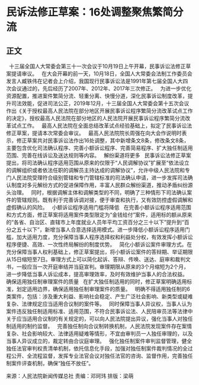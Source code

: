 # 民诉法修正草案：16处调整聚焦繁简分流
## 正文
 
十三届全国人大常委会第三十一次会议于10月19日上午开幕，民事诉讼法修正草案提请审议。
 
在大会开幕的前一天，10月18日，全国人大常委会法制工作委员会发言人臧铁伟在记者会上介绍，我国现行民事诉讼法是1991年第七届全国人大四次会议通过的，先后经历了2007年、2012年、2017年三次修正。
 
为进一步优化资源配置，推进案件繁简分流、轻重分离、快慢分道，深化民事诉讼制度改革，提升司法效能，促进司法公正，2019年12月，十三届全国人大常委会第十五次会议作出《关于授权最高人民法院在部分地区开展民事诉讼程序繁简分流改革试点工作的决定》，授权最高人民法院在部分地区的人民法院开展民事诉讼程序繁简分流改革试点工作。
 
最高人民法院在全面总结改革试点经验基础上，拟定了民事诉讼法修正草案，提请本次常委会审议。
 
最高人民法院院长周强在向大会作说明时表示，修正草案共对民事诉讼法作出16处调整，其中新增条文8条，修改条文8条，主要包含优化司法确认程序、完善小额诉讼程序、完善简易程序、扩大独任制适用范围、完善在线诉讼及送达规则等内容。
 
解纷渠道将更多
 
民事诉讼法修正草案提出，将司法确认程序适用范围从原来的仅限于“人民调解协议”扩展至“依法设立的调解组织或者依法任职的调解员主持达成的调解协议”，允许中级人民法院和专门人民法院受理符合级别管辖和专门管辖标准的司法确认申请，进一步发挥司法确认制度对多元解纷方式的促进保障作用，丰富人民群众解纷渠道，推动矛盾纠纷源头治理。
 
同时，根据调解主体和调解类型的不同，明确了三种情形下司法确认案件的管辖规则。既有利于完善诉调对接，便于审查和执行，又有效防控虚假调解和虚假确认的风险。
 
小额诉讼程序适用门槛将降低
 
在完善小额诉讼程序适用范围和方式方面，修正草案将适用案件类型限定为“金钱给付”案件，适用标的额从原来的“各省、自治区、直辖市上年度就业人员年平均工资百分之三十以下”提升到“百分之五十以下”，新增当事人合意选择适用模式。进一步降低小额诉讼程序适用门槛，加大适用力度，充分保障当事人程序选择权和利益处分权，有效发挥小额诉讼程序便捷、高效、一次性终局解纷的制度优势。
 
简化小额诉讼案件审理方式。在充分保障当事人权利基础上，修正草案提出，将小额诉讼案件的答辩期、举证期限从15日缩短至7日。审理方式上可以简化起诉、答辩、传唤、送达、庭审和裁判文书，一般应当一次开庭审结并当庭宣判。审理期限从原来的3个月缩短为2个月，进一步降低当事人诉讼成本，提高审理效率，及时有效维护当事人的合法权益。
 
确保适用独任制审理案件的质量
 
在扩大独任制适用的同时，修正草案明确适用标准，划定适用边界，确保适用独任制审理案件的质量。
 
明确不得适用独任制的6类案件，包括：涉及重大利益、影响社会稳定、产生广泛社会影响、新类型或疑难复杂、法律规定应当适用合议制的案件等。
 
同时保障当事人异议权，当事人认为案件违反独任制适用标准、适用范围，不符合民事诉讼法、人民陪审员法等法律中关于应当适用合议制的有关规定的，可以向人民法院提出异议，强化当事人对独任制适用的制约监督。
 
完善独任制向合议制转换机制，人民法院发现案件存在案情复杂、社会影响较大、法律适用疑难等情形，不宜由审判员一人独任审理的，以及当事人异议成立的，裁定转由合议庭审理。
 
强化独任制案件审判监督管理，健全独任法官审判权责清单机制，依托信息化手段，加强对独任制案件裁判情况的全过程公开、全流程监督，发挥专业法官会议对独任法官的咨询、监督作用，完善独任制案件评查机制，确保“独任不放任”。
 
 

来源：人民法院新闻传媒总社
责编：邓珂玮
排版：梁萌
 
